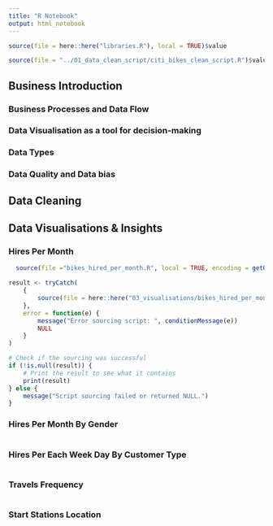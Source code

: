 ```yaml
---
title: "R Notebook"
output: html_notebook
---
```



```r
source(file = here::here("libraries.R"), local = TRUE)$value
```
```r
source(file = "../01_data_clean_script/citi_bikes_clean_script.R")$value
```


## Business Introduction

### Business Processes and Data Flow

### Data Visualisation as a tool for decision-making

### Data Types

### Data Quality and Data bias

## Data Cleaning




## Data Visualisations & Insights

### Hires Per Month
```r

  source(file ="bikes_hired_per_month.R", local = TRUE, encoding = getOption("encoding"))$value


```



```r
result <- tryCatch(
    {
        source(file = here::here("03_visualisations/bikes_hired_per_month.R"), local = TRUE)
    },
    error = function(e) {
        message("Error sourcing script: ", conditionMessage(e))
        NULL
    }
)

# Check if the sourcing was successful
if (!is.null(result)) {
    # Print the result to see what it contains
    print(result)
} else {
    message("Script sourcing failed or returned NULL.")
}
```


### Hires Per Month By Gender
```r

```


### Hires Per Each Week Day By Customer Type
```r

```



### Travels Frequency
```r

```


### Start Stations Location
```r

```

